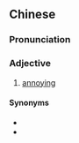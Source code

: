 ==Chinese==
{{zh-forms|lit=to beg people to hate}}

===Pronunciation===
{{zh-pron
|c=hat1 jan4 zang1
|ca=zh-yue-乞人憎.ogg
|cat=a
}}

===Adjective===
{{zh-adj}}

# {{lb|zh|Cantonese}} [[annoying]]

====Synonyms====
* {{zh-l|黑人僧}}
* {{zh-l|非洲和尚}}